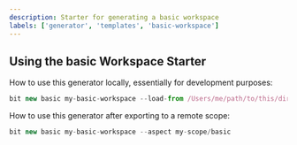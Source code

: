 ```yaml
---
description: Starter for generating a basic workspace
labels: ['generator', 'templates', 'basic-workspace']
---
```


## Using the basic Workspace Starter

How to use this generator locally, essentially for development purposes:

```js
bit new basic my-basic-workspace --load-from /Users/me/path/to/this/dir --aspect my-scope/basic
```

How to use this generator after exporting to a remote scope:

```js
bit new basic my-basic-workspace --aspect my-scope/basic
```
